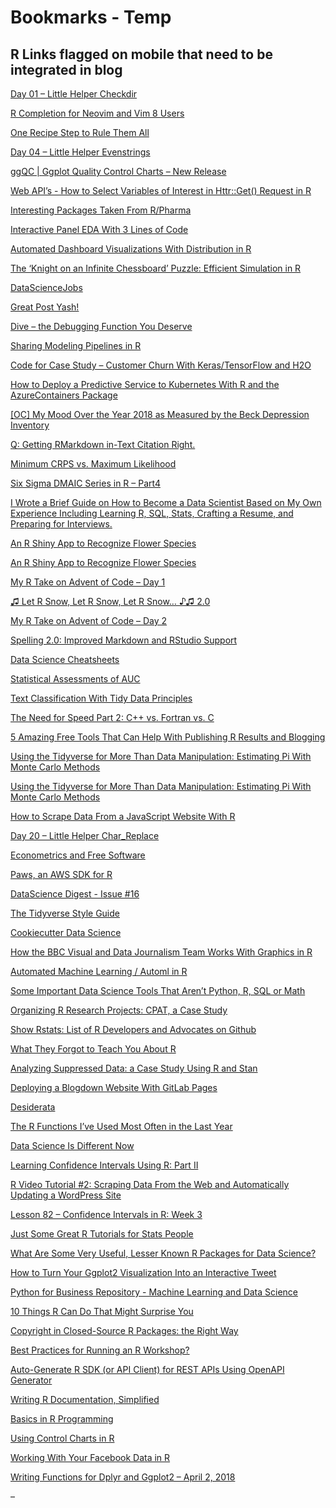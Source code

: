 # Bookmarks - Temp



## R Links flagged on mobile that need to be integrated in blog


[Day 01 – Little Helper Checkdir](https://www.r-bloggers.com/day-01-little-helper-checkdir/)


[R Completion for Neovim and Vim 8 Users](https://www.reddit.com/r/rstats/comments/a2cfxq/r_completion_for_neovim_and_vim_8_users/?st=JP6ZJ14C&sh=07c38a70)


[One Recipe Step to Rule Them All](https://www.r-bloggers.com/one-recipe-step-to-rule-them-all/)


[Day 04 – Little Helper Evenstrings](https://www.r-bloggers.com/day-04-little-helper-evenstrings/)


[ggQC | Ggplot Quality Control Charts – New Release](https://www.r-bloggers.com/ggqc-ggplot-quality-control-charts-new-release/)


[Web API's - How to Select Variables of Interest in Httr::Get() Request in R](https://www.reddit.com/r/rprogramming/comments/a476k9/web_apis_how_to_select_variables_of_interest_in/?st=JPEXCBV0&sh=aa43d7b4)


[Interesting Packages Taken From R/Pharma](https://www.r-bloggers.com/interesting-packages-taken-from-r-pharma/)


[Interactive Panel EDA With 3 Lines of Code](https://www.r-bloggers.com/interactive-panel-eda-with-3-lines-of-code/)


[Automated Dashboard Visualizations With Distribution in R](https://www.r-bloggers.com/automated-dashboard-visualizations-with-distribution-in-r/)


[The ‘Knight on an Infinite Chessboard’ Puzzle: Efficient Simulation in R](https://www.r-bloggers.com/the-knight-on-an-infinite-chessboard-puzzle-efficient-simulation-in-r/)


[DataScienceJobs](https://www.reddit.com/r/DataScienceJobs/comments/a555pd/how_to_become_a_data_scientist/?st=JPJXTG53&sh=ce0593b3)


[Great Post Yash!](https://www.r-bloggers.com/great-post-yash/)


[Dive – the Debugging Function You Deserve](https://www.statworx.com/blog/dive-the-debugging-function-you-deserve/)


[Sharing Modeling Pipelines in R](https://www.r-bloggers.com/sharing-modeling-pipelines-in-r/)


[Code for Case Study – Customer Churn With Keras/TensorFlow and H2O](https://www.r-bloggers.com/code-for-case-study-customer-churn-with-keras-tensorflow-and-h2o/)


[How to Deploy a Predictive Service to Kubernetes With R and the AzureContainers Package](https://www.r-bloggers.com/how-to-deploy-a-predictive-service-to-kubernetes-with-r-and-the-azurecontainers-package/)


[[OC] My Mood Over the Year 2018 as Measured by the Beck Depression Inventory](https://www.reddit.com/r/dataisbeautiful/comments/a5yuq0/oc_my_mood_over_the_year_2018_as_measured_by_the/?st=JPNLYZ8V&sh=85e0e40f)


[Q: Getting RMarkdown in-Text Citation Right.](https://www.reddit.com/r/RStudio/comments/a6ij8e/q_getting_rmarkdown_intext_citation_right/?st=JPQ4NTT9&sh=5291ac7d)


[Minimum CRPS vs. Maximum Likelihood](https://www.r-bloggers.com/minimum-crps-vs-maximum-likelihood/)


[Six Sigma DMAIC Series in R – Part4](https://www.r-bloggers.com/six-sigma-dmaic-series-in-r-part4/)


[I Wrote a Brief Guide on How to Become a Data Scientist Based on My Own Experience Including Learning R, SQL, Stats, Crafting a Resume, and Preparing for Interviews.](https://www.reddit.com/r/datascience/comments/a6raiw/i_wrote_a_brief_guide_on_how_to_become_a_data/?st=JPRXMBNK&sh=0c6c1233)


[An R Shiny App to Recognize Flower Species](https://www.reddit.com/r/rstats/comments/a6zzgj/an_r_shiny_app_to_recognize_flower_species/?st=JPSLZHCE&sh=b6c673f8)


[An R Shiny App to Recognize Flower Species](https://www.r-bloggers.com/an-r-shiny-app-to-recognize-flower-species/)


[My R Take on Advent of Code – Day 1](https://www.r-bloggers.com/my-r-take-on-advent-of-code-day-1/)


[♫ Let R Snow, Let R Snow, Let R Snow... ♪♫ 2.0](https://www.reddit.com/r/rstats/comments/a7m29t/let_r_snow_let_r_snow_let_r_snow_20/?st=JPVCUXV7&sh=c079d719)


[My R Take on Advent of Code – Day 2](https://www.r-bloggers.com/my-r-take-on-advent-of-code-day-2/)


[Spelling 2.0: Improved Markdown and RStudio Support](https://www.r-bloggers.com/spelling-2-0-improved-markdown-and-rstudio-support/)


[Data Science Cheatsheets](https://www.reddit.com/r/datascience/comments/a8p7tg/data_science_cheatsheets/?st=JQ0BAULU&sh=74ce6b5d)


[Statistical Assessments of AUC](https://www.r-bloggers.com/statistical-assessments-of-auc/)


[Text Classification With Tidy Data Principles](https://www.r-bloggers.com/text-classification-with-tidy-data-principles/)


[The Need for Speed Part 2: C++ vs. Fortran vs. C](https://www.r-bloggers.com/the-need-for-speed-part-2-c-vs-fortran-vs-c/)


[5 Amazing Free Tools That Can Help With Publishing R Results and Blogging](https://www.r-bloggers.com/5-amazing-free-tools-that-can-help-with-publishing-r-results-and-blogging/)


[Using the Tidyverse for More Than Data Manipulation: Estimating Pi With Monte Carlo Methods](https://www.r-bloggers.com/using-the-tidyverse-for-more-than-data-manipulation-estimating-pi-with-monte-carlo-methods/)


[Using the Tidyverse for More Than Data Manipulation: Estimating Pi With Monte Carlo Methods](https://www.r-bloggers.com/using-the-tidyverse-for-more-than-data-manipulation-estimating-pi-with-monte-carlo-methods/)


[How to Scrape Data From a JavaScript Website With R](https://www.r-bloggers.com/how-to-scrape-data-from-a-javascript-website-with-r/)


[Day 20 – Little Helper Char_Replace](https://www.r-bloggers.com/day-20-little-helper-char_replace/)


[Econometrics and Free Software](https://www.brodrigues.co/blog/2018-12-30-reticulate/)


[Paws, an AWS SDK for R](https://www.reddit.com/r/Rlanguage/comments/aent0p/paws_an_aws_sdk_for_r/?st=JQRHPE8H&sh=3cca9973)


[DataScience Digest - Issue #16](https://www.reddit.com/r/Rlanguage/comments/agyhzp/datascience_digest_issue_16/?st=JR10BWT0&sh=8368470a)


[The Tidyverse Style Guide](https://style.tidyverse.org/)


[Cookiecutter Data Science](https://drivendata.github.io/cookiecutter-data-science/)


[How the BBC Visual and Data Journalism Team Works With Graphics in R](https://www.reddit.com/r/rstats/comments/am2pw9/how_the_bbc_visual_and_data_journalism_team_works/?st=JRMBUG9X&sh=f562d3eb)


[Automated Machine Learning / Automl in R](https://www.reddit.com/r/rstats/comments/amnq1c/automated_machine_learning_automl_in_r/?st=JRP6LC36&sh=a741c971)


[Some Important Data Science Tools That Aren’t Python, R, SQL or Math](https://www.reddit.com/r/datascience/comments/amsdk2/some_important_data_science_tools_that_arent/?st=JRPD99RC&sh=31fd414b)


[Organizing R Research Projects: CPAT, a Case Study](https://www.reddit.com/r/rstats/comments/an3384/organizing_r_research_projects_cpat_a_case_study/?st=JRQOCTYY&sh=2cca093e)


[Show Rstats: List of R Developers and Advocates on Github](https://www.reddit.com/r/rstats/comments/ane61k/show_rstats_list_of_r_developers_and_advocates_on/?st=JRRUU0MO&sh=413dd8fc)


[What They Forgot to Teach You About R](https://whattheyforgot.org/)


[Analyzing Suppressed Data: a Case Study Using R and Stan](https://www.reddit.com/r/statistics/comments/aoauet/analyzing_suppressed_data_a_case_study_using_r/?st=JRVGO8WP&sh=67138e50)


[Deploying a Blogdown Website With GitLab Pages](https://www.reddit.com/r/rstats/comments/aoqx09/deploying_a_blogdown_website_with_gitlab_pages/?st=JRXCOCKV&sh=e7ec5409)


[Desiderata](https://github.com/DesiQuintans/desiderata/blob/master/README.md)


[The R Functions I've Used Most Often in the Last Year](https://www.reddit.com/r/rstats/comments/ar3yqh/the_r_functions_ive_used_most_often_in_the_last/?st=JS6YML1V&sh=09425da2)

[Data Science Is Different Now](https://veekaybee.github.io/2019/02/13/data-science-is-different/?from=singlemessage&isappinstalled=0)

[Learning Confidence Intervals Using R: Part II](https://www.reddit.com/r/rstats/comments/arr7dc/learning_confidence_intervals_using_r_part_ii/?st=JS9NCSQB&sh=d88ad069)


[R Video Tutorial #2: Scraping Data From the Web and Automatically Updating a WordPress Site](https://www.reddit.com/r/rstats/comments/at7tqv/r_video_tutorial_2_scraping_data_from_the_web_and/?st=JSF75LXL&sh=761ac03c)


[Lesson 82 – Confidence Intervals in R: Week 3](https://www.reddit.com/r/rstats/comments/audesg/lesson_82_confidence_intervals_in_r_week_3/?st=JSJPFTMX&sh=720b8ce8)


[Just Some Great R Tutorials for Stats People](https://www.reddit.com/r/statistics/comments/auftge/just_some_great_r_tutorials_for_stats_people/?st=JSJTLDKY&sh=466db862)


[What Are Some Very Useful, Lesser Known R Packages for Data Science?](https://www.reddit.com/r/datascience/comments/av4z50/what_are_some_very_useful_lesser_known_r_packages/)


[How to Turn Your Ggplot2 Visualization Into an Interactive Tweet](https://www.reddit.com/r/datascience/comments/avf3un/how_to_turn_your_ggplot2_visualization_into_an/)


[Python for Business Repository - Machine Learning and Data Science](https://www.reddit.com/r/Python/comments/axg8i7/python_for_business_repository_machine_learning/)


[10 Things R Can Do That Might Surprise You](https://simplystatistics.org/2019/03/13/10-things-r-can-do-that-might-surprise-you/)


[Copyright in Closed-Source R Packages: the Right Way](https://www.reddit.com/r/rstats/comments/b2m8rn/copyright_in_closedsource_r_packages_the_right_way/?utm_source=share&utm_medium=ios_app)


[Best Practices for Running an R Workshop?](https://www.reddit.com/r/rstats/comments/b3l5h3/best_practices_for_running_an_r_workshop/?utm_source=share&utm_medium=ios_app)


[Auto-Generate R SDK (or API Client) for REST APIs Using OpenAPI Generator](https://www.reddit.com/r/Rlanguage/comments/b5b7ky/autogenerate_r_sdk_or_api_client_for_rest_apis/?utm_source=share&utm_medium=ios_app)


[Writing R Documentation, Simplified](https://www.reddit.com/r/rstats/comments/bat7zd/writing_r_documentation_simplified/?utm_source=share&utm_medium=ios_app)


[Basics in R Programming](https://blog.sicara.com/basics-r-programming-standards-52bea7aebd59?utm_source=share&utm_medium=ios_app)


[Using Control Charts in R](https://www.r-bloggers.com/using-control-charts-in-r/)


[Working With Your Facebook Data in R](https://www.r-bloggers.com/working-with-your-facebook-data-in-r/)


[Writing Functions for Dplyr and Ggplot2 – April 2, 2018](https://www.r-bloggers.com/writing-functions-for-dplyr-and-ggplot2-april-2-2018/)

--


